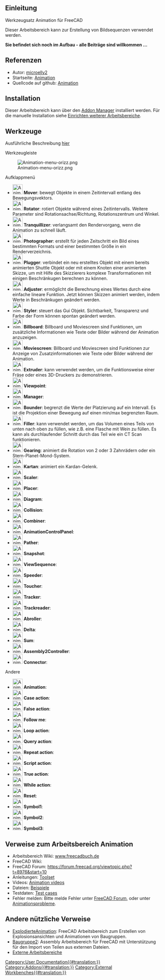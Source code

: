 <languages/>
{{UnfinishedDocu}}

<span id="Introduction"></span>
==Einleitung==

Werkzeugsatz Animation für FreeCAD

Dieser Arbeitsbereich kann zur Erstellung von Bildsequenzen verwendet werden.

'''Sie befindet sich noch im Aufbau - alle Beiträge sind willkommen ...'''

<span id="References"></span>
== Referenzen ==

* Autor: [https://github.com/microelly2 microelly2]
* Startseite: [https://github.com/microelly2/Animation Animation]
* Quellcode auf github: [https://github.com/microelly2/Animation Animation]

==Installation==

Dieser Arbeitsbereich kann über den [[Std_AddonMgr/de|Addon Manager]] installiert werden. Für die manuelle Installation siehe [[Installing_more_workbenches/de|Einrichten weiterer Arbeitsbereiche]].

<span id="Tools"></span>
==Werkzeuge==

Ausführliche Beschreibung [https://web.archive.org/web/20210625140042/http://freecadbuch.de/doku.php?id=Animation%20Wokbench#the_toolset hier]

Werkzeugleiste

[[Image:Animation-menu-orizz.png]]

Aufklappmenü

*[[Image:Animation_Mover.png|32px]] '''Mover''': bewegt Objekte in einem Zeitintervall entlang des Bewegungsvektors. 
*[[Image:Animation_Rotator.png|32px]] '''Rotator''': rotiert Objekte während eines Zeitintervalls. Weitere Parameter sind Rotationsachse/Richtung, Rotationszentrum und Winkel.
*[[Image:Animation_Tranquillizer.png|32px]] '''Tranquillizer''':  verlangsamt den Rendervorgang, wenn die Animation zu schnell läuft. 
*[[Image:Animation_Photographer.png|32px]] '''Photographer''': erstellt für jeden Zeitschritt ein Bild eines bestimmten Formats und einer bestimmten Größe in ein Renderverzeichnis.
*[[Image:Animation_Plugger.png|32px]] '''Plugger''': verbindet ein neu erstelltes Objekt mit einem bereits animierten Shuttle Objekt oder mit einem Knoten einer animierten Skizze, um mit Hilfe des Skizzierers komplexe Transformationen mit einigen Beschränkugen berechnen zu können. 
*[[Image:Animation_Adjuster.png|32px]] '''Adjuster''': ermöglicht die Berechnung eines Wertes durch eine einfache lineare Funktion. Jetzt können Skizzen animiert werden, indem Werte in Beschränkugen geändert werden. 
*[[Image:Animation_Styler.png|32px]] '''Styler''': steuert das Gui Objekt. Sichtbarkeit, Transparenz und Farbe der Form können spontan geändert werden. 
*[[Image:Animation_Billboard.png|32px]] '''Billboard''': Billboard und Moviescreen sind Funktionen, um zusätzliche Informationen wie Texte oder Bilder während der Animation anzuzeigen. 
*[[Image:Animation_Moviescreen.png|32px]] '''Moviescreen''': Billboard und Moviescreen sind Funktionen zur Anzeige von Zusatzinformationen wie Texte oder Bilder während der Animation. 
*[[Image:Animation_Extruder.png|32px]] '''Extruder''': kann verwendet werden, um die Funktionsweise einer Fräse oder eines 3D-Druckers zu demonstrieren. 
*[[Image:Animation_Viewpoint.png|32px]] '''Viewpoint''':
*[[Image:Animation_Manager.png|32px]] '''Manager''':
*[[Image:Animation_Bounder.png|32px]] '''Bounder''': begrenzt die Werte der Platzierung auf ein Intervall. Es ist die Projektion einer Bewegung auf einen min/max begrenzten Raum. 
*[[Image:Animation_Filler.png|32px]] '''Filler''': kann verwendet werden, um das Volumen eines Teils von unten nach oben zu füllen, wie z.B. eine Flasche mit Wein zu füllen. Es kann als durchlaufender Schnitt durch das Teil wie ein CT Scan funktionieren. 
*[[Image:Animation_Gearing.png|32px]] '''Gearing''': animiert die Rotation von 2 oder 3 Zahnrädern oder ein Stern-Planet-Mond-System. 
*[[Image:Animation_Kartan.png|32px]] '''Kartan''': animiert ein Kardan-Gelenk. 
*[[Image:Animation_Scaler.png|32px]] '''Scaler''':
*[[Image:Animation_Placer.png|32px]] '''Placer''':
*[[Image:Animation_Diagram.png|32px]] '''Diagram''':
*[[Image:Animation_Collision.png|32px]] '''Collision''':
*[[Image:Animation_Combiner.png|32px]] '''Combiner''':
*[[Image:Animation_AnimationControlPanel.png|32px]] '''AnimationControlPanel''':
*[[Image:Animation_Pather.png|32px]] '''Pather''':
*[[Image:Animation_Snapshot.png|32px]] '''Snapshot''':
*[[Image:Animation_ViewSequence.png|32px]] '''ViewSequence''':
*[[Image:Animation_Speeder.png|32px]] '''Speeder''':
*[[Image:Animation_Toucher.png|32px]] '''Toucher''':
*[[Image:Animation_Tracker.png|32px]] '''Tracker''':
*[[Image:Animation_Trackreader.png|32px]] '''Trackreader''':
*[[Image:Animation_Abroller.png|32px]] '''Abroller''':
*[[Image:Animation_Delta.png|32px]] '''Delta''':
*[[Image:Animation_Sum.png|32px]] '''Sum''':
*[[Image:Animation_Assembly2Controller.png|32px]] '''Assembly2Controller''':
*[[Image:Animation_Connector.png|32px]] '''Connector''':

Andere
*[[Image:Animation_Animation.png|32px]] '''Animation''':
*[[Image:Animation_CaseAction.png|32px]] '''Case action''':
*[[Image:Animation_FalseAction.png|32px]] '''False action''':
*[[Image:Animation_FollowMe.png|32px]] '''Follow me''':
*[[Image:Animation_LoopAction.png|32px]] '''Loop action''':
*[[Image:Animation_QueryAction.png|32px]] '''Query action''':
*[[Image:Animation_RepeatAction.png|32px]] '''Repeat action''':
*[[Image:Animation_ScriptAction.png|32px]] '''Script action''':
*[[Image:Animation_TrueAction.png|32px]] '''True action''':
*[[Image:Animation_WhileAction.png|32px]] '''While action''':
*[[Image:Animation_Reset.png|32px]] '''Reset''':
*[[Image:Animation_Icon1.png|32px]] '''Symbol1''':
*[[Image:Animation_Icon2.png|32px]] '''Symbol2''':
*[[Image:Animation_Icon3.png|32px]] '''Symbol3''':

<span id="Links_to_Animation_WB"></span>
==Verweise zum Arbeitsbereich Animation==

* Arbeitsbereich Wiki: [https://web.archive.org/web/20210625140042/http://freecadbuch.de/doku.php?id=Animation%20Wokbench www.freecadbuch.de]
* FreeCAD Wiki:
* FreeCAD Forum: https://forum.freecad.org/viewtopic.php?t=8976&start=10
* Anleitungen: [https://web.archive.org/web/20210625140042/http://freecadbuch.de/doku.php?id=Animation%20Wokbench#abroller Toolset]
* Videos:  [https://web.archive.org/web/20220122234126/http://freecadbuch.de/doku.php?id=animation:videos Animation videos]
* Dateien: [https://github.com/microelly2/Animation-WB-Examples Beispiele]
* Testdaten: [https://github.com/microelly2/Animation/tree/master/testcases Test cases]
* Fehler melden: Bitte melde Fehler unter [https://forum.freecad.org/index.php FreeCAD Forum], oder unter [https://github.com/microelly2/Animation/issues Animationsprobleme].

<span id="Other_useful_links"></span>
==Andere nützliche Verweise==

* [https://wiki.freecad.org/index.php?title=Sandbox:ExplodedAnimation ExplodierteAnimation]: FreeCAD Arbeitsbereich zum Erstellen von Explosionsansichten und Animationen von Baugruppen. 
* [https://wiki.freecad.org/index.php?title=Sandbox:Assembly2 Baugruppe2]: Assembly Arbeitsbereich  für FreeCAD mit Unterstützung für den Import von Teilen aus externen Dateien. 
* [[External_workbenches/de|Externe Arbeitsbereiche]]

[[Category:User Documentation{{#translation:}}]]

[[Category:Addons{{#translation:}}]]

[[Category:External Workbenches{{#translation:}}]]